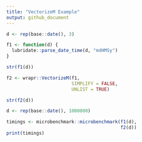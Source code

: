 ```yaml
---
title: "VectorizeM Example"
output: github_document
---
```


```r
d <- rep(base::date(), 3)

f1 <- function(d) {
  lubridate::parse_date_time(d, "mdHMSy")
}

str(f1(d))

f2 <- wrapr::VectorizeM(f1, 
                        SIMPLIFY = FALSE, 
                        UNLIST = TRUE)

str(f2(d))

d <- rep(base::date(), 1000000)

timings <- microbenchmark::microbenchmark(f1(d),
                                          f2(d))
print(timings)
```

